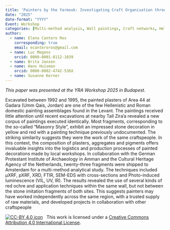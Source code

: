 ```yaml
---
title: 'Painters by the Yarmouk: Investigating Craft Organisation through Painted Plaster Analysis at Gadara and Tall Zira’a (Northern Jordan)'
date: "2025"
date-format: "YYYY"
Event: Workshop
categories: [Multi-method analysis, Wall paintings, Craft networks, Hellenistic-Roman Levant]
author: 
  - name: Elena Cantero Ros
    corresponding: true
    email: ecanteroros@gmail.com
  - name: Luc Megens
    orcid: 0000-0001-8112-1039
  - name: Brita Jansen
  - name: Hans Huisman
    orcid: 0000-0002-4742-536X
  - name: Susanne Kerner
---
```


*This paper was presented at the YRA Workshop 2025 in Budapest.*

Excavated between 1992 and 1995, the painted plasters of Area 44 at Gadara (Umm Qais, Jordan) are one of the few Hellenistic and Roman domestic painting assemblages found in the Levant. The paintings received little attention until recent excavations at nearby Tall Zira’a revealed a new corpus of paintings executed identically. Most fragments, corresponding to the so-called “Masonry Style”, exhibit an impressed stone decoration in yellow and red with a painting technique previously undocumented. The striking similarity suggests they were the work of the same craftspeople. In this context, the composition of plasters, aggregates and pigments offers invaluable insights into the logistics and production processes of painted decorations made by local workshops. In collaboration with the German Protestant Institute of Archaeology in Amman and the Cultural Heritage Agency of the Netherlands, twenty-three fragments were shipped to Amsterdam for a multi-method analytical study. The techniques included μXRF, pXRF, XRD, FTIR, SEM-EDS with cross-sections and Photo-induced luminescence (VIL, UV, IR). The results revealed the use of several kinds of red ochre and application techniques within the same wall, but not between the stone imitation fragments of both sites. This suggests painters may have worked independently across the same region, with a trusted supply of raw materials, and developed projects in collaboration with other craftspeople

[![CC-BY 4.0 icon](https://i.creativecommons.org/l/by/4.0/88x31.png)](http://creativecommons.org/licenses/by/4.0/)&nbsp;&nbsp; This work is licensed under a [Creative Commons Attribution 4.0 International License](https://creativecommons.org/licenses/by/4.0/). 
